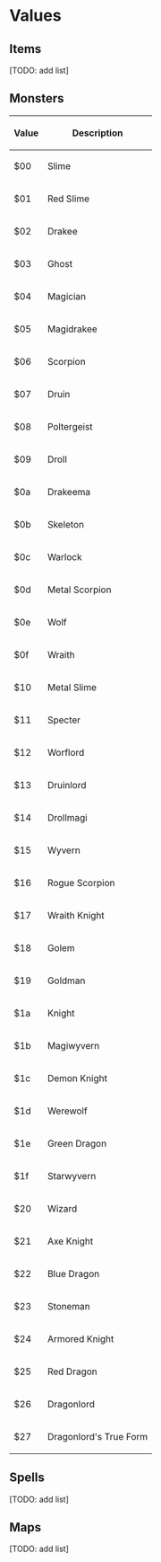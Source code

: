 


{{stub}}

=Values=

==Items==

[TODO: add list]

==Monsters==

{| class="wikitable sortable"
|-
!  Value  !!  Description
|-
|  $00  ||  Slime
|-
|  $01  ||  Red Slime
|-
|  $02  ||  Drakee
|-
|  $03  ||  Ghost
|-
|  $04  ||  Magician
|-
|  $05  ||  Magidrakee
|-
|  $06  ||  Scorpion
|-
|  $07  ||  Druin
|-
|  $08  ||  Poltergeist
|-
|  $09  ||  Droll
|-
|  $0a  ||  Drakeema
|-
|  $0b  ||  Skeleton
|-
|  $0c  ||  Warlock
|-
|  $0d  ||  Metal Scorpion
|-
|  $0e  ||  Wolf
|-
|  $0f  ||  Wraith
|-
|  $10  ||  Metal Slime
|-
|  $11  ||  Specter
|-
|  $12  ||  Worflord
|-
|  $13  ||  Druinlord
|-
|  $14  ||  Drollmagi
|-
|  $15  ||  Wyvern
|-
|  $16  ||  Rogue Scorpion
|-
|  $17  ||  Wraith Knight
|-
|  $18  ||  Golem
|-
|  $19  ||  Goldman
|-
|  $1a  ||  Knight
|-
|  $1b  ||  Magiwyvern
|-
|  $1c  ||  Demon Knight
|-
|  $1d  ||  Werewolf
|-
|  $1e  ||  Green Dragon
|-
|  $1f  ||  Starwyvern
|-
|  $20  ||  Wizard
|-
|  $21  ||  Axe Knight
|-
|  $22  ||  Blue Dragon
|-
|  $23  ||  Stoneman
|-
|  $24  ||  Armored Knight
|-
|  $25  ||  Red Dragon
|-
|  $26  ||  Dragonlord
|-
|  $27  ||  Dragonlord's True Form
|}

==Spells==

[TODO: add list]

==Maps==

[TODO: add list]

